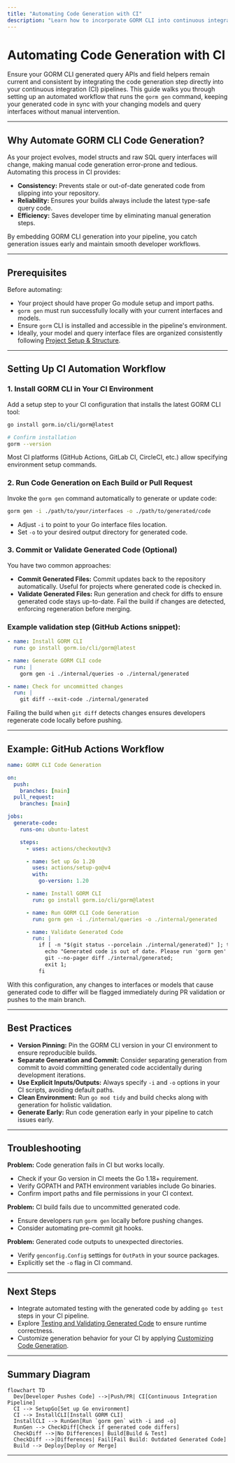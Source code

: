 ```yaml
---
title: "Automating Code Generation with CI"
description: "Learn how to incorporate GORM CLI into continuous integration pipelines, ensuring generated code stays up-to-date and your workflow remains frictionless. Includes example scripts and recommended triggers."
---
```


# Automating Code Generation with CI

Ensure your GORM CLI generated query APIs and field helpers remain current and consistent by integrating the code generation step directly into your continuous integration (CI) pipelines. This guide walks you through setting up an automated workflow that runs the `gorm gen` command, keeping your generated code in sync with your changing models and query interfaces without manual intervention.

---

## Why Automate GORM CLI Code Generation?

As your project evolves, model structs and raw SQL query interfaces will change, making manual code generation error-prone and tedious. Automating this process in CI provides:

- **Consistency:** Prevents stale or out-of-date generated code from slipping into your repository.
- **Reliability:** Ensures your builds always include the latest type-safe query code.
- **Efficiency:** Saves developer time by eliminating manual generation steps.

By embedding GORM CLI generation into your pipeline, you catch generation issues early and maintain smooth developer workflows.

---

## Prerequisites

Before automating:

- Your project should have proper Go module setup and import paths.
- `gorm gen` must run successfully locally with your current interfaces and models.
- Ensure `gorm` CLI is installed and accessible in the pipeline's environment.
- Ideally, your model and query interface files are organized consistently following [Project Setup & Structure](../getting-started/first-steps-with-gorm-cli/project-setup).

---

## Setting Up CI Automation Workflow

### 1. Install GORM CLI in Your CI Environment

Add a setup step to your CI configuration that installs the latest GORM CLI tool:

```bash
go install gorm.io/cli/gorm@latest

# Confirm installation
gorm --version
```

Most CI platforms (GitHub Actions, GitLab CI, CircleCI, etc.) allow specifying environment setup commands.

### 2. Run Code Generation on Each Build or Pull Request

Invoke the `gorm gen` command automatically to generate or update code:

```bash
gorm gen -i ./path/to/your/interfaces -o ./path/to/generated/code
```

- Adjust `-i` to point to your Go interface files location.
- Set `-o` to your desired output directory for generated code.

### 3. Commit or Validate Generated Code (Optional)

You have two common approaches:

- **Commit Generated Files:** Commit updates back to the repository automatically. Useful for projects where generated code is checked in.
- **Validate Generated Files:** Run generation and check for diffs to ensure generated code stays up-to-date. Fail the build if changes are detected, enforcing regeneration before merging.

### Example validation step (GitHub Actions snippet):

```yaml
- name: Install GORM CLI
  run: go install gorm.io/cli/gorm@latest

- name: Generate GORM CLI code
  run: |
    gorm gen -i ./internal/queries -o ./internal/generated

- name: Check for uncommitted changes
  run: |
    git diff --exit-code ./internal/generated
```

Failing the build when `git diff` detects changes ensures developers regenerate code locally before pushing.

---

## Example: GitHub Actions Workflow

```yaml
name: GORM CLI Code Generation

on:
  push:
    branches: [main]
  pull_request:
    branches: [main]

jobs:
  generate-code:
    runs-on: ubuntu-latest

    steps:
      - uses: actions/checkout@v3

      - name: Set up Go 1.20
        uses: actions/setup-go@v4
        with:
          go-version: 1.20

      - name: Install GORM CLI
        run: go install gorm.io/cli/gorm@latest

      - name: Run GORM CLI Code Generation
        run: gorm gen -i ./internal/queries -o ./internal/generated

      - name: Validate Generated Code
        run: |
          if [ -n "$(git status --porcelain ./internal/generated)" ]; then
            echo "Generated code is out of date. Please run 'gorm gen' locally.";
            git --no-pager diff ./internal/generated;
            exit 1;
          fi
```

With this configuration, any changes to interfaces or models that cause generated code to differ will be flagged immediately during PR validation or pushes to the main branch.

---

## Best Practices

- **Version Pinning:** Pin the GORM CLI version in your CI environment to ensure reproducible builds.
- **Separate Generation and Commit:** Consider separating generation from commit to avoid committing generated code accidentally during development iterations.
- **Use Explicit Inputs/Outputs:** Always specify `-i` and `-o` options in your CI scripts, avoiding default paths.
- **Clean Environment:** Run `go mod tidy` and build checks along with generation for holistic validation.
- **Generate Early:** Run code generation early in your pipeline to catch issues early.

---

## Troubleshooting

**Problem:** Code generation fails in CI but works locally.

- Check if your Go version in CI meets the Go 1.18+ requirement.
- Verify GOPATH and PATH environment variables include Go binaries.
- Confirm import paths and file permissions in your CI context.

**Problem:** CI build fails due to uncommitted generated code.

- Ensure developers run `gorm gen` locally before pushing changes.
- Consider automating pre-commit git hooks.

**Problem:** Generated code outputs to unexpected directories.

- Verify `genconfig.Config` settings for `OutPath` in your source packages.
- Explicitly set the `-o` flag in CI command.

---

## Next Steps

- Integrate automated testing with the generated code by adding `go test` steps in your CI pipeline.
- Explore [Testing and Validating Generated Code](../guides/integration-and-best-practices/testing-and-validating-generated-code) to ensure runtime correctness.
- Customize generation behavior for your CI by applying [Customizing Code Generation](../guides/advanced-patterns/customizing-generation-output).

---

## Summary Diagram

```mermaid
flowchart TD
  Dev[Developer Pushes Code] -->|Push/PR| CI[Continuous Integration Pipeline]
  CI --> SetupGo[Set up Go environment]
  CI --> InstallCLI[Install GORM CLI]
  InstallCLI --> RunGen[Run `gorm gen` with -i and -o]
  RunGen --> CheckDiff[Check if generated code differs]
  CheckDiff -->|No Differences| Build[Build & Test]
  CheckDiff -->|Differences| Fail[Fail Build: Outdated Generated Code]
  Build --> Deploy[Deploy or Merge]
```

---